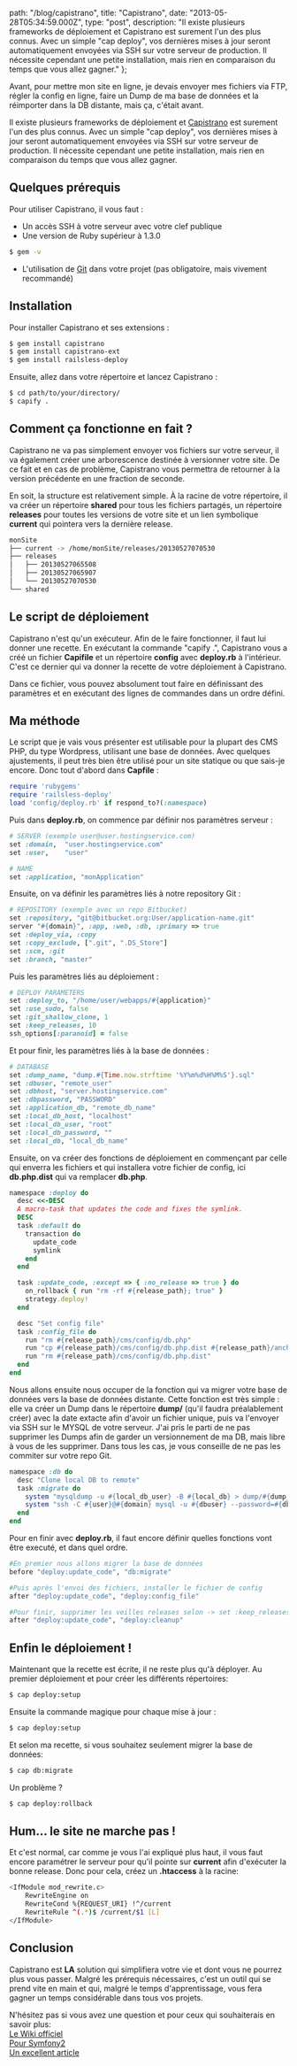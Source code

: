 
  path: "/blog/capistrano",
  title: "Capistrano",
  date: "2013-05-28T05:34:59.000Z",
  type: "post",
  description: "Il existe plusieurs frameworks de déploiement et Capistrano est surement l'un des plus connus. Avec un simple \"cap deploy\", vos dernières mises à jour seront automatiquement envoyées via SSH sur votre serveur de production. Il nécessite cependant une petite installation, mais rien en comparaison du temps que vous allez gagner."
};

Avant, pour mettre mon site en ligne, je devais envoyer mes fichiers via FTP, régler la config en ligne, faire un Dump de ma base de données et la réimporter dans la DB distante, mais ça, c'était avant.

Il existe plusieurs frameworks de déploiement et [Capistrano](https://github.com/capistrano/capistrano) est surement l'un des plus connus. Avec un simple "cap deploy", vos dernières mises à jour seront automatiquement envoyées via SSH sur votre serveur de production. Il nécessite cependant une petite installation, mais rien en comparaison du temps que vous allez gagner.

## Quelques prérequis

Pour utiliser Capistrano, il vous faut :

* Un accès SSH à votre serveur avec votre clef publique
* Une version de Ruby supérieur à 1.3.0
```bash
$ gem -v
```
* L'utilisation de [Git](http://git-scm.com/) dans votre projet (pas obligatoire, mais vivement recommandé)

## Installation

Pour installer Capistrano et ses extensions :
```bash
$ gem install capistrano
$ gem install capistrano-ext
$ gem install railsless-deploy
```

Ensuite, allez dans votre répertoire et lancez Capistrano :
```bash
$ cd path/to/your/directory/
$ capify .
```

## Comment ça fonctionne en fait ?

Capistrano ne va pas simplement envoyer vos fichiers sur votre serveur, il va également créer une arborescence destinée à versionner votre site. De ce fait et en cas de problème, Capistrano vous permettra de retourner à la version précédente en une fraction de seconde.

En soit, la structure est relativement simple. À la racine de votre répertoire, il va créer un répertoire **shared** pour tous les fichiers partagés, un répertoire **releases** pour toutes les versions de votre site et un lien symbolique **current** qui pointera vers la dernière release.

```bash
monSite
├── current -> /home/monSite/releases/20130527070530
├── releases
│   ├── 20130527065508
│   ├── 20130527065907
│   └── 20130527070530
└── shared
```

## Le script de déploiement

Capistrano n'est qu'un exécuteur. Afin de le faire fonctionner, il faut lui donner une recette. En exécutant la commande "capify .", Capistrano vous a créé un fichier **Capifile** et un répertoire **config** avec **deploy.rb** à l'intérieur. C'est ce dernier qui va donner la recette de votre déploiement à Capistrano.

Dans ce fichier, vous pouvez absolument tout faire en définissant des paramètres et en exécutant des lignes de commandes dans un ordre défini.

## Ma méthode

Le script que je vais vous présenter est utilisable pour la plupart des CMS PHP, du type Wordpress, utilisant une base de données. Avec quelques ajustements, il peut très bien être utilisé pour un site statique ou que sais-je encore. Donc tout d'abord dans **Capfile** :

```ruby
require 'rubygems'
require 'railsless-deploy'
load 'config/deploy.rb' if respond_to?(:namespace)
```

Puis dans **deploy.rb**, on commence par définir nos paramètres serveur :

```ruby
# SERVER (exemple user@user.hostingservice.com)
set :domain,  "user.hostingservice.com"
set :user,    "user"

# NAME
set :application, "monApplication"
```

Ensuite, on va définir les paramètres liés à notre repository Git :

```ruby
# REPOSITORY (exemple avec un repo Bitbucket)
set :repository, "git@bitbucket.org:User/application-name.git"
server "#{domain}", :app, :web, :db, :primary => true
set :deploy_via, :copy
set :copy_exclude, [".git", ".DS_Store"]
set :scm, :git
set :branch, "master"
```

Puis les paramètres liés au déploiement :

```ruby
# DEPLOY PARAMETERS
set :deploy_to, "/home/user/webapps/#{application}"
set :use_sudo, false
set :git_shallow_clone, 1
set :keep_releases, 10
ssh_options[:paranoid] = false
```


Et pour finir, les paramètres liés à la base de données :

```ruby
# DATABASE
set :dump_name, "dump.#{Time.now.strftime '%Y%m%d%H%M%S'}.sql"
set :dbuser, "remote_user" 
set :dbhost, "server.hostingservice.com"
set :dbpassword, "PASSWORD"
set :application_db, "remote_db_name"
set :local_db_host, "localhost"
set :local_db_user, "root"
set :local_db_password, ""
set :local_db, "local_db_name"
```

Ensuite, on va créer des fonctions de déploiement en commençant par celle qui enverra les fichiers et qui installera votre fichier de config, ici **db.php.dist** qui va remplacer **db.php**.

```ruby
namespace :deploy do
  desc <<-DESC
  A macro-task that updates the code and fixes the symlink.
  DESC
  task :default do
    transaction do
      update_code
      symlink
    end
  end

  task :update_code, :except => { :no_release => true } do
    on_rollback { run "rm -rf #{release_path}; true" }
    strategy.deploy!
  end

  desc "Set config file"
  task :config_file do
    run "rm #{release_path}/cms/config/db.php"
    run "cp #{release_path}/cms/config/db.php.dist #{release_path}/anchor/config/db.php"
    run "rm #{release_path}/cms/config/db.php.dist"
  end
end
```

Nous allons ensuite nous occuper de la fonction qui va migrer votre base de données vers la base de données distante. Cette fonction est très simple : elle va créer un Dump dans le répertoire **dump/** (qu'il faudra préalablement créer) avec la date extacte afin d'avoir un fichier unique, puis va l'envoyer via SSH sur le MYSQL de votre serveur. J'ai pris le parti de ne pas supprimer les Dumps afin de garder un versionnement de ma DB, mais libre à vous de les supprimer. Dans tous les cas, je vous conseille de ne pas les commiter sur votre repo Git.

```ruby
namespace :db do
  desc "Clone local DB to remote"
  task :migrate do
    system "mysqldump -u #{local_db_user} -B #{local_db} > dump/#{dump_name}"
    system "ssh -C #{user}@#{domain} mysql -u #{dbuser} --password=#{dbpassword} #{application_db} < dump/#{dump_name}"
  end
end
```

Pour en finir avec **deploy.rb**, il faut encore définir quelles fonctions vont être executé, et dans quel ordre.

```ruby
#En premier nous allons migrer la base de données
before "deploy:update_code", "db:migrate"

#Puis après l'envoi des fichiers, installer le fichier de config
after "deploy:update_code", "deploy:config_file"

#Pour finir, supprimer les veilles releases selon -> set :keep_releases
after "deploy:update_code", "deploy:cleanup"
```

## Enfin le déploiement !

Maintenant que la recette est écrite, il ne reste plus qu'à déployer. Au premier déploiement et pour créer les différents répertoires:
```bash
$ cap deploy:setup
```

Ensuite la commande magique pour chaque mise à jour :
```bash
$ cap deploy:setup
```

Et selon ma recette, si vous souhaitez seulement migrer la base de données:
```bash
$ cap db:migrate
```

Un problème ?
```bash
$ cap deploy:rollback
```

## Hum... le site ne marche pas !

Et c'est normal, car comme je vous l'ai expliqué plus haut, il vous faut encore paramétrer le serveur pour qu'il pointe sur **current** afin d'exécuter la bonne release. Donc pour cela, créez un **.htaccess** à la racine:
```bash
<IfModule mod_rewrite.c>
    RewriteEngine on
    RewriteCond %{REQUEST_URI} !^/current
    RewriteRule ^(.*)$ /current/$1 [L]
</IfModule>
```

## Conclusion

Capistrano est **LA** solution qui simplifiera votre vie et dont vous ne pourrez plus vous passer. Malgré les prérequis nécessaires, c'est un outil qui se prend vite en main et qui, malgré le temps d'apprentissage, vous fera gagner un temps considérable dans tous vos projets.

N'hésitez pas si vous avez une question et pour ceux qui souhaiterais en savoir plus:<br />
[Le Wiki officiel](https://github.com/capistrano/capistrano/wiki)<br />
[Pour Symfony2](http://capifony.org/)<br />
[Un excellent article](http://ryanflorence.com/deploying-with-capistrano-without-rails/)
